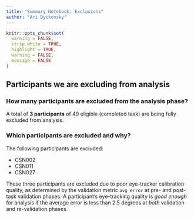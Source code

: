 ```yaml
---
title: "Summary Notebook: Exclusions"
author: "Ari Dyckovsky"
---
```


```r
knitr::opts_chunk$set(
  warning = FALSE,
  strip.white = TRUE,
  highlight = TRUE,
  warning = FALSE,
  message = FALSE
)
```

## Participants we are excluding from analysis

### How many participants are excluded from the analysis phase?

A total of **3 participants** of 49 eligible (completed task) are being fully excluded from analysis.

### Which participants are excluded and why?

The following participants are excluded:

- CSN002
- CSN011
- CSN027

These three participants are excluded due to poor eye-tracker calibration quality,
as determined by the validation metric `avg_error` at pre- and post-task validation phases.
A participant's eye-tracking quality is _good enough_ for analysis if the average error is
less than 2.5 degrees at _both_ validation and re-validation phases.
